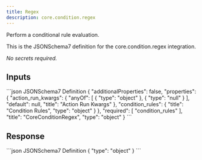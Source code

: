 ```yaml
---
title: Regex
description: core.condition.regex
---
```


Perform a conditional rule evaluation.

This is the JSONSchema7 definition for the core.condition.regex integration.

_No secrets required._

## Inputs

<CodeGroup>
```json JSONSchema7 Definition
{
    "additionalProperties": false,
    "properties": {
        "action_run_kwargs": {
            "anyOf": [
                {
                    "type": "object"
                },
                {
                    "type": "null"
                }
            ],
            "default": null,
            "title": "Action Run Kwargs"
        },
        "condition_rules": {
            "title": "Condition Rules",
            "type": "object"
        }
    },
    "required": [
        "condition_rules"
    ],
    "title": "CoreConditionRegex",
    "type": "object"
}
```

</CodeGroup>

## Response

<CodeGroup>
```json JSONSchema7 Definition
{
    "type": "object"
}
```

</CodeGroup>
